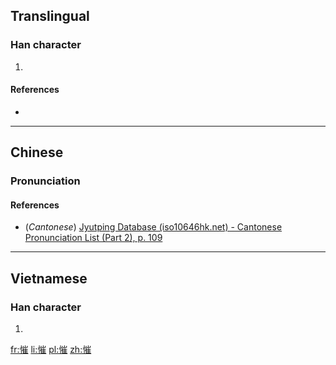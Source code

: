 ==Translingual==

===Han character===
{{Han char|rn=61|rad=心|as=11|sn=14|four=92014|canj=PUOG,XPUOG|ids=⿰忄崔}}

# {{defn|Han|sort=心11}}

====References====
* {{Han ref|kx=0399.010|dkj=11098|dj=0738.070|hdz=42346.050|uh=615B|ud=24923|bh=E1D0|bd=57808}}

----

==Chinese==
{{zh-forms}}

===Pronunciation===
{{zh-pron
|m=cuí
|c=ceoi4
|mc=y
|oc=y
|ma=
|cat=
}}

====References====
*(''Cantonese'') [http://www.iso10646hk.net/jp/document/download.jsp Jyutping Database (iso10646hk.net) - Cantonese Pronunciation List (Part 2), p. 109]

----

==Vietnamese==

===Han character===
{{vi-readings|rs=心11| hanviet = thôi}}

# {{defn|lang=vi|sort=心11}}

[[fr:慛]]
[[li:慛]]
[[pl:慛]]
[[zh:慛]]
